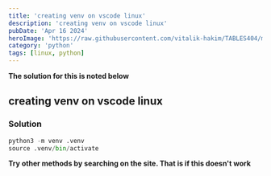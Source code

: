 ```yaml
---
title: 'creating venv on vscode linux'
description: 'creating venv on vscode linux'
pubDate: 'Apr 16 2024'
heroImage: 'https://raw.githubusercontent.com/vitalik-hakim/TABLES404/main/error_b/python.jpg'
category: 'python'
tags: [linux, python]
---
```


**The solution for this is noted below**

## creating venv on vscode linux

### Solution

```python
python3 -m venv .venv
source .venv/bin/activate
```

**Try other methods by searching on the site. That is if this doesn't work**
